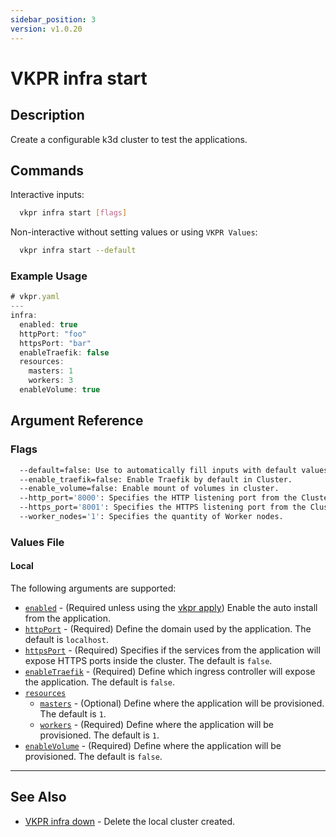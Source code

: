 ```yaml
---
sidebar_position: 3
version: v1.0.20
---
```


# VKPR infra start

## Description

Create a configurable k3d cluster to test the applications.

## Commands

Interactive inputs:

```bash
  vkpr infra start [flags]
```

Non-interactive without setting values or using `VKPR Values`:

```bash
  vkpr infra start --default
```

### Example Usage

```jsx title="vkpr infra start --default"
# vkpr.yaml
---
infra:
  enabled: true
  httpPort: "foo"
  httpsPort: "bar"
  enableTraefik: false
  resources:
    masters: 1
    workers: 3
  enableVolume: true
```

## Argument Reference

### Flags

```sh
  --default=false: Use to automatically fill inputs with default values.
  --enable_traefik=false: Enable Traefik by default in Cluster.
  --enable_volume=false: Enable mount of volumes in cluster.
  --http_port='8000': Specifies the HTTP listening port from the Cluster.
  --https_port='8001': Specifies the HTTPS listening port from the Cluster.
  --worker_nodes='1': Specifies the quantity of Worker nodes.
```

### Values File

#### Local

The following arguments are supported:

- [`enabled`](#argument-reference) - (Required unless using the [vkpr apply](/docs/commands/vkpr_apply)) Enable the auto install from the application.
- [`httpPort`](#argument-reference) - (Required) Define the domain used by the application. The default is `localhost`.
- [`httpsPort`](#argument-reference) - (Required) Specifies if the services from the application will expose HTTPS ports inside the cluster. The default is `false`.
- [`enableTraefik`](#argument-reference) - (Required) Define which ingress controller will expose the application. The default is `false`.
- [`resources`](#argument-reference)
  - [`masters`](#argument-reference) - (Optional) Define where the application will be provisioned. The default is `1`.
  - [`workers`](#argument-reference) - (Required) Define where the application will be provisioned. The default is `1`.
- [`enableVolume`](#argument-reference) - (Required) Define where the application will be provisioned. The default is `false`.

---

## See Also

- [VKPR infra down](/docs/commands/infra/vkpr_infra_down) - Delete the local cluster created.
